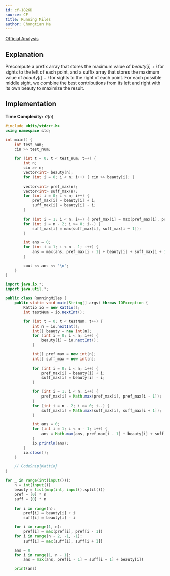 ```yaml
---
id: cf-1826D
source: CF
title: Running Miles
author: Chongtian Ma
---
```


[Official Analysis](https://codeforces.com/blog/entry/115892)

## Explanation

Precompute a prefix array that stores the maximum value of $beauty[i] + i$ for sights to the left of each point, and a suffix array that stores the maximum value of $beauty[i] - i$ for sights to the right of each point. For each possible middle sight, we combine the best
contributions from its left and right with its own beauty to maximize the result.

## Implementation

**Time Complexity:** $\mathcal{O}(n)$

<LanguageSection>
<CPPSection>

```cpp
#include <bits/stdc++.h>
using namespace std;

int main() {
	int test_num;
	cin >> test_num;

	for (int t = 0; t < test_num; t++) {
		int n;
		cin >> n;
		vector<int> beauty(n);
		for (int i = 0; i < n; i++) { cin >> beauty[i]; }

		vector<int> pref_max(n);
		vector<int> suff_max(n);
		for (int i = 0; i < n; i++) {
			pref_max[i] = beauty[i] + i;
			suff_max[i] = beauty[i] - i;
		}

		for (int i = 1; i < n; i++) { pref_max[i] = max(pref_max[i], pref_max[i - 1]); }
		for (int i = n - 2; i >= 0; i--) {
			suff_max[i] = max(suff_max[i], suff_max[i + 1]);
		}

		int ans = 0;
		for (int i = 1; i < n - 1; i++) {
			ans = max(ans, pref_max[i - 1] + beauty[i] + suff_max[i + 1]);
		}

		cout << ans << '\n';
	}
}
```

</CPPSection>
<JavaSection>

```java
import java.io.*;
import java.util.*;

public class RunningMiles {
	public static void main(String[] args) throws IOException {
		Kattio io = new Kattio();
		int testNum = io.nextInt();

		for (int t = 0; t < testNum; t++) {
			int n = io.nextInt();
			int[] beauty = new int[n];
			for (int i = 0; i < n; i++) {
				beauty[i] = io.nextInt();
			}

			int[] pref_max = new int[n];
			int[] suff_max = new int[n];
			
			for (int i = 0; i < n; i++) {
				pref_max[i] = beauty[i] + i;
				suff_max[i] = beauty[i] - i;
			}

			for (int i = 1; i < n; i++) {
				pref_max[i] = Math.max(pref_max[i], pref_max[i - 1]);
			}
			for (int i = n - 2; i >= 0; i--) {
				suff_max[i] = Math.max(suff_max[i], suff_max[i + 1]);
			}

			int ans = 0;
			for (int i = 1; i < n - 1; i++) {
				ans = Math.max(ans, pref_max[i - 1] + beauty[i] + suff_max[i + 1]);
			}
			io.println(ans);
		}
		io.close();
	}

	// CodeSnip{Kattio}
}
```

</JavaSection>
<PySection>

```py
for _ in range(int(input())):
	n = int(input())
	beauty = list(map(int, input().split()))
	pref = [0] * n
	suff = [0] * n

	for i in range(n):
		pref[i] = beauty[i] + i
		suff[i] = beauty[i] - i

	for i in range(1, n):
		pref[i] = max(pref[i], pref[i - 1])
	for i in range(n - 2, -1, -1):
		suff[i] = max(suff[i], suff[i + 1])

	ans = 0
	for i in range(1, n - 1):
		ans = max(ans, pref[i - 1] + suff[i + 1] + beauty[i])

	print(ans)
```

</PySection>
</LanguageSection>
